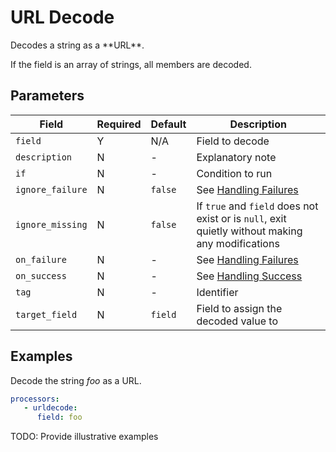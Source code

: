 # URL Decode

<Synopsis>
Decodes a string as a **URL**.
</Synopsis>

If the field is an array of strings, all members are decoded.

## Parameters

|Field|Required|Default|Description|
|---|---|---|---|
|`field`|Y|N/A|Field to decode|
|`description`|N|-|Explanatory note|
|`if`|N|-|Condition to run|
|`ignore_failure`|N|`false`|See [Handling Failures](../handling-failures.mdx)|
|`ignore_missing`|N|`false`|If `true` and `field` does not exist or is `null`, exit quietly without making any modifications|
|`on_failure`|N|-|See [Handling Failures](../handling-failures.mdx)|
|`on_success`|N|-|See [Handling Success](../handling-success.mdx)|
|`tag`|N|-|Identifier|
|`target_field`|N|`field`|Field to assign the decoded value to|

## Examples

Decode the string _foo_ as a URL.

```yaml
processors:
   - urldecode:
      field: foo
```

TODO: Provide illustrative examples
